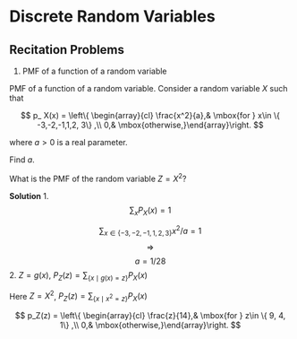 # Discrete Random Variables {-}

## Recitation Problems {#rcp4 -}

1. PMF of a function of a random variable

PMF of a function of a random variable. Consider a random variable $X$ such that

$$
p_ X(x) = \left\{ \begin{array}{cl} \frac{x^2}{a},&  \mbox{for } x\in \{ -3,-2,-1,1,2, 3\} ,\\ 0,&  \mbox{otherwise,}\end{array}\right.
$$

where $a > 0$ is a real parameter.

Find $a$.

What is the PMF of the random variable $Z=X^2$?

**Solution**
1.
$$\sum_{x} P_{X}(x) = 1 $$

$$\sum_{x \in \{-3,-2,-1,1,2, 3\}} x^2/a = 1$$
$$\Longrightarrow$$
$$a=1/28$$
2. $Z= g(x)$, $P_Z(z) = \sum_{\{x \mid g(x) = z\}}P_X(x)$

Here $Z=X^2$,  $P_Z(z) = \sum_{\{x \mid x^2 = z\}}P_X(x)$

$$
p_Z(z) = \left\{ \begin{array}{cl} \frac{z}{14},&  \mbox{for } z\in \{ 9, 4, 1\} ,\\ 0,&  \mbox{otherwise,}\end{array}\right.
$$
